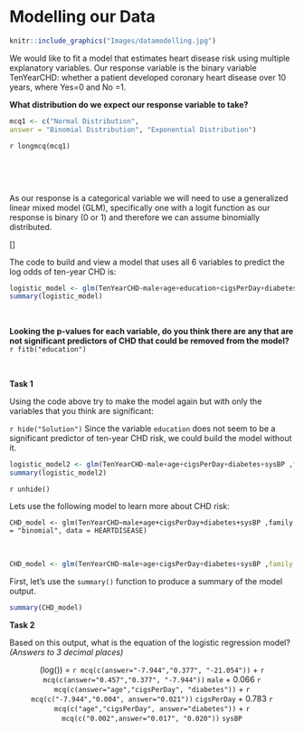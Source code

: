 # Modelling our Data

```r
knitr::include_graphics("Images/datamodelling.jpg")
```

We would like to fit a model that estimates heart disease risk using multiple explanatory variables. Our response variable is the binary variable TenYearCHD: whether a patient developed coronary heart disease over 10 years, where Yes=0 and No =1.


**What distribution do we expect our response variable to take?**
```r
mcq1 <- c("Normal Distribution", 
answer = "Binomial Distribution", "Exponential Distribution")
```
`r longmcq(mcq1)`

<br>

<br>

As our response is a categorical variable we will need to use a generalized linear mixed model (GLM), specifically one with a logit function as our response is binary (0 or 1) and therefore we can assume binomially distributed.


\[\boxed{g(p)=log(\frac{p_i}{1-p_i})=\beta_0+\beta_1x_{1i}+...+\beta_kx_{ki}}\]


The code to build and view a model that uses all 6 variables to predict the log odds of ten-year CHD is:

```r
logistic_model <- glm(TenYearCHD~male+age+education+cigsPerDay+diabetes+sysBP ,family = "binomial", data = HEARTDISEASE)
summary(logistic_model)
```
<br>

**Looking the p-values for each variable, do you think there are any that are not significant predictors of CHD that could be removed from the model?**
`r fitb("education")`

<br>

**Task 1**

Using the code above try to make the model again but with only the variables that you think are significant:

`r hide("Solution")`
Since the variable `education` does not seem to be a significant predictor of ten-year CHD risk, we could build the model without it.
```r
logistic_model2 <- glm(TenYearCHD~male+age+cigsPerDay+diabetes+sysBP ,family = "binomial", data = HEARTDISEASE)
summary(logistic_model2)
```
`r unhide()`


Lets use the following model to learn more about CHD risk:

`CHD_model <- glm(TenYearCHD~male+age+cigsPerDay+diabetes+sysBP ,family = "binomial", data = HEARTDISEASE)`

<br>

```r
CHD_model <- glm(TenYearCHD~male+age+cigsPerDay+diabetes+sysBP ,family = "binomial", data = HEARTDISEASE)
```

First, let's use the `summary()` function to produce a summary of the model output.
```r
summary(CHD_model)
```

**Task 2**

Based on this output, what is the equation of the logistic regression model? *(Answers to 3 decimal places)*

<!-- <center> \(log(\frac{p_i}{1-p_i})\) = `r fitb(-7.960)` + `r fitb(0.460)` `male` + `r fitb(0.066)` `age` + `r fitb(0.021)` `cigsPerDay` + `r mcq(c("0.002",answer="0.782", "0.220"))` `diabetes` + `r mcq(c("0.002",answer="0.017", "0.021"))` `sysBP`</center> -->

<center> \(log(\frac{p_i}{1-p_i})\) = `r mcq(c(answer="-7.944","0.377", "-21.054"))` + `r mcq(c(answer="0.457","0.377", "-7.944"))` `male` + 0.066 `r mcq(c(answer="age","cigsPerDay", "diabetes"))` + `r mcq(c("-7.944","0.004", answer="0.021"))` `cigsPerDay` + 0.783 `r mcq(c("age","cigsPerDay", answer="diabetes"))` + `r mcq(c("0.002",answer="0.017", "0.020"))` `sysBP`</center>

